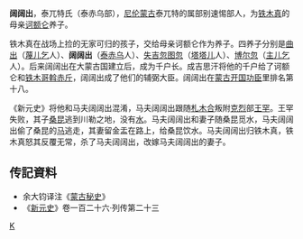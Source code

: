 '''阔阔出'''，泰兀特氏（泰赤乌部），[[尼伦蒙古|尼伦蒙古]]泰兀特的属部别速惕部人，为[[铁木真|铁木真]]的母亲[[诃额仑|诃额仑]]养子。

铁木真在战场上捡的无家可归的孩子，交给母亲诃额仑作为养子。四养子分别是[[曲出|曲出]]（[[蔑儿乞|蔑儿乞]]人）、'''阔阔出'''（[[泰赤乌|泰赤乌]]人）、[[失吉忽图忽|失吉忽图忽]]（[[塔塔儿|塔塔儿]]人）、[[博尔忽|博尔忽]]（[[主儿乞|主儿乞]]人）。后来阔阔出在大蒙古国建立后，成为千户长。成吉思汗将他的千户给了诃额仑和[[铁木哥斡赤斤|铁木哥斡赤斤]]，阔阔出成了他们的辅弼大臣。阔阔出在[[蒙古帝国开国功臣列表|蒙古开国功臣]]里排名第十八。

《新元史》将他和马夫阔阔出混淆，马夫阔阔出跟随[[札木合|札木合]]叛附[[克烈|克烈]]部[[王罕|王罕]]。王罕失败，其子[[桑昆|桑昆]]逃到川勒之地，没有[[水|水]]。马夫阔阔出和妻子随桑昆觅水，马夫阔阔出偷了桑昆的[[马|马]]逃走，其妻留金盂在路上，给桑昆饮水。马夫阔阔出归铁木真，铁木真怒其反覆无常，杀了马夫阔阔出，改嫁马夫阔阔出的妻子。

==传記資料== 
* 余大钧译注《[[蒙古秘史|蒙古秘史]]》
* 《[[新元史|新元史]]》卷一百二十六·列传第二十三

[[分类:蒙古帝国人物|K]]